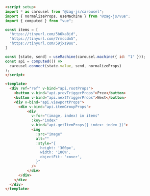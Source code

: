 ```md
<script setup>
import * as carousel from "@zag-js/carousel";
import { normalizeProps, useMachine } from "@zag-js/vue";
import { computed } from "vue";

const items = [
  "https://tinyurl.com/5b6ka8jd",
  "https://tinyurl.com/7rmccdn5",
  "https://tinyurl.com/59jxz9uu",
]

const [state, send] = useMachine(carousel.machine({ id: "1" }));
const api = computed(() =>
  carousel.connect(state.value, send, normalizeProps)
);
</script>

<template>
  <div ref="ref" v-bind="api.rootProps">
    <button v-bind="api.prevTriggerProps">Prev</button>
    <button v-bind="api.nextTriggerProps">Next</button>
    <div v-bind="api.viewportProps">
      <div v-bind="api.itemGroupProps">
          <div 
            v-for="(image, index) in items"
            :key="index"
            v-bind="api.getItemProps({ index: index })">
            <img
              :src="image"
              alt=""
              :style="{
                height: '300px',
                width: '100%',
                objectFit: 'cover',
              }"
            />
          </div>
      </div>
    </div>
  </div>
</template>
```
